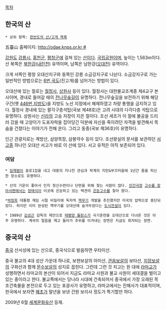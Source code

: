 [[목차]]
== 한국의 산 ==
 * 상위 항목: [[한반도의 산/고개 목록]]

五臺山
홈페이지: [[http://odae.knps.or.kr #]]


[[강원도]] [[강릉시]], [[홍천군]], [[평창군]]에 걸쳐 있는 [[산]]이다. [[국립공원]]이며, 높이는 1,563m이다. 산 북쪽은 [[북한강]]([[내린천]]) 유역이며, 남쪽은 남한강([[오대천]]) 유역이다.

크게 서쪽인 평창 오대산지구와 동쪽인 강릉 소금강지구로 나뉜다. 소금강지구로 가는 일반적인 방법으로는 [[6번 국도]](진고개)를 넘어가는 방법이 있다.

오대산에 있는 절로는 [[월정사]], [[상원사]] 등이 있다. 월정사는 대한불교조계종 제4교구 본사이며, 경내로 들어갈 때의 [[전나무]]숲길이 유명하다. 전나무숲길을 보전하기 위해 해당 구간(옛 [[446번 지방도]])을 지방도 노선 지정에서 해제하였고 차량 통행을 금지하고 있다. 월정사 경내에 있는 팔각구층석탑(국보 제48호)은 고려 시대의 다각다층 석탑으로 유명하다. 상원사는 [[신라]]의 고승 자장이 지은 절이다. 조선 세조가 이 절에 불공을 드리러 갔을 때 고양이가 도포자락을 잡아당긴 덕분에 자신을 죽이려던 자객을 발견해서 목숨을 건졌다는 이야기가 전해 온다. 그리고 동종(국보 제36호)이 유명하다.

인근 관광지로는 계방산, 삼양목장, 삼봉약수 등이 있다. 조선왕실의 문서를 보관하던 [[서고]]중 하나인 오대산 서고가 바로 이 산에 있다. 서고 유적은 아직 보존되어 있다.

=== 여담 ===
 * [[임재범]]이 솔로1집을 내고 대중의 지나친 관심과 락계의 지탄&부끄러움에 1년간 몸을 피신한 장소로도 유명하다.  

 * 산의 기운이 좋아서 인지 정신수련이나 단련을 위해 찿는 사람이 많다. [[인간극장]] [[고수를 찾아서]]편에서는 [[장태식]]이 이곳에 은둔하고 있는 택견의 [[은둔고수]]를 찿아 왔다.

 *[[박정희]] 대통령 재임 시절 비밀리에 독자적 [[핵무기]] 개발을 추진했지만 미국의 압력으로 중단되었다. 하지만 이미 완성된 핵무기를 오대산에 숨겨두었다는 [[도시전설]]이 있다.

 * 1989년 [[김성근]] 감독의 제안으로 [[태평양 돌핀스]]가 극기훈련을 오대산으로 다녀온 것은 아주 유명하다. 계곡의 얼음을 깨고 들어가 추위를 이겨내는 장면은 지금도 회자되는 장면.

== 중국의 산 ==
[[중국]] 산서성에 있는 산으로, 중국식으로 발음하면 우타이산.

중국 불교의 4대 성산 가운데 하나로, 보현보살의 아미산, [[관음보살]]의 보타산, [[지장보살]]의 구화산과 함께 [[문수보살]]의 성지로 꼽힌다. 그런데 그런 것 치고는 원 대에 [[라마교]]가 성행하면서 라마교의 본산이 되어서 지금도 라마교 사원과 불교 사원이 세대결을 벌이고 있는 중이라고 한다. 불교쪽에서는 당나라 시대에 건축되어서 중국에서 가장 오래된 목조건축물을 본전으로 두고 있는 포광사가 유명하고, 라마교에서는 진해사가 대표적이며, 한국에서 보자면 [[혜초]]가 말년을 보낸 건원 보리사 정도가 특기할만 하다.

2009년 6월 [[세계문화유산]] 등재.
